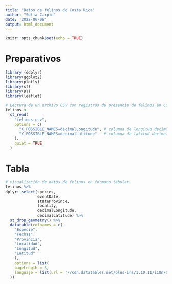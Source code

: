 ---
title: "Datos de felinos de Costa Rica"
author: "Sofía Carpio"
date: '2022-06-08'
output: html_document
---

```{r setup, include=FALSE}
knitr::opts_chunk$set(echo = TRUE)
```

# Preparativos 
```{r carga-paquetes, message=FALSE}
library (ddplyr)
library(ggplot2)
library(plotly)
library(sf)
library(DT)
library(leaflet)
```

```{r}
# Lectura de un archivo CSV con registros de presencia de felinos en Costa Rica
felinos <-
  st_read(
    "felinos.csv",
    options = c(
      "X_POSSIBLE_NAMES=decimalLongitude", # columna de longitud decimal
      "Y_POSSIBLE_NAMES=decimalLatitude"   # columna de latitud decimal
    ),
    quiet = TRUE
  )
```


# Tabla 
```{r}
# visualización de datos de felinos en formato tabular 
felinos %>% 
dplyr::select(species, 
              eventDate, 
              stateProvince, 
              locality, 
              decimalLongitude,
              decimalLatitude) %>% 
  st_drop_geometry() %>% 
  datatable(colnames = c(
    "Especie", 
    "Fechas", 
    "Provincia",
    "Localidad", 
    "Longitud", 
    "Latitud"
    ),
    options = list(
    pageLength = 5, 
    languaje = list(url = '//cdn.datatables.net/plus-ins/1.10.11/i18n/Spanish.json')
  ))
```

